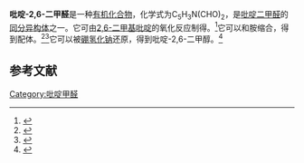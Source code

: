 {{Chembox
| ImageFile = 2,6-Diformylpyridine.svg
| ImageSize = 90
| ImageAlt = 
| IUPACName = 
| OtherNames = 2,6-二甲酰基吡啶
|Section1={{Chembox Identifiers
| CASNo = 5431-44-7
| CASNo_Ref = {{cascite|correct|CAS}}
| PubChem = 
| SMILES = }}
|Section2={{Chembox Properties
| Formula = 
| MolarMass =
| Appearance = 白色固体
| Density = 
| MeltingPtC = 124
| BoilingPt = 
| Solubility = }}
|Section3={{Chembox Hazards
| MainHazards = 
| FlashPt = 
| AutoignitionPt = }}
}}
'''吡啶-2,6-二甲醛'''是一种[[有机化合物|有机化合物]]，化学式为C<sub>5</sub>H<sub>3</sub>N(CHO)<sub>2</sub>，是[[吡啶二甲醛|吡啶二甲醛]]的[[同分异构体|同分异构体]]之一。它可由[[2,6-二甲基吡啶|2,6-二甲基吡啶]]的氧化反应制得。<ref>{{cite journal |doi=10.1016/S0166-9834(00)82465-3|title=Vapour Phase Oxidation of 2,6-Lutidine to 2,6-Pyridinedicarboxaldehyde. III: Kinetic Study|year=1987|last1=Forni|first1=Lucio|last2=Casalone|first2=Gianluigi|journal=Applied Catalysis|volume=34|pages=317–328}}</ref>它可以和胺缩合，得到{{le|二亚氨基吡啶|diiminopyridine}}配体。<ref>{{cite journal |doi=10.1021/ja990449w|title=Iron and Cobalt Ethylene Polymerization Catalysts Bearing 2,6-Bis(Imino)Pyridyl Ligands: Synthesis, Structures, and Polymerization Studies|year=1999|last1=Britovsek|first1=George J. P.|last2=Bruce|first2=Michael|last3=Gibson|first3=Vernon C.|last4=Kimberley|first4=Brian S.|last5=Maddox|first5=Peter J.|last6=Mastroianni|first6=Sergio|last7=McTavish|first7=Stuart J.|last8=Redshaw|first8=Carl|last9=Solan|first9=Gregory A.|last10=Strömberg|first10=Staffan|last11=White|first11=Andrew J. P.|last12=Williams|first12=David J.|journal=Journal of the American Chemical Society|volume=121|issue=38|pages=8728–8740}}</ref><ref>{{cite journal|doi=10.1126/science.1096914|title=Molecular Borromean Rings|year=2004|last1=Chichak|first1=K. S.|journal=Science|volume=304|issue=5675|pages=1308–1312|pmid=15166376|url=http://irep.ntu.ac.uk/id/eprint/22968/1/196491_534%20Cave%20PostPrint.pdf|access-date=2021-02-01|archive-date=2021-02-24|archive-url=https://web.archive.org/web/20210224134726/http://irep.ntu.ac.uk/id/eprint/22968/1/196491_534%20Cave%20PostPrint.pdf|dead-url=no}}</ref>它可以被[[硼氢化钠|硼氢化钠]]还原，得到吡啶-2,6-二甲醇。<ref>{{cite journal|journal=Inorganic Chemistry|volume=57|issue=9|language=en|issn=0020-1669|date=2018-05-07|pages=5486–5498|doi=10.1021/acs.inorgchem.8b00433|url=https://pubs.acs.org/doi/10.1021/acs.inorgchem.8b00433|title=Photocatalytic CO 2 Reduction by Trigonal-Bipyramidal Cobalt(II) Polypyridyl Complexes: The Nature of Cobalt(I) and Cobalt(0) Complexes upon Their Reactions with CO 2 , CO, or Proton|accessdate=2021-02-02|author=Tomoe Shimoda, Takeshi Morishima, Koichi Kodama, Takuji Hirose, Dmitry E. Polyansky, Gerald F. Manbeck, James T. Muckerman, Etsuko Fujita}}</ref>
== 参考文献 ==
{{reflist}}

[[Category:吡啶甲醛|Category:吡啶甲醛]]